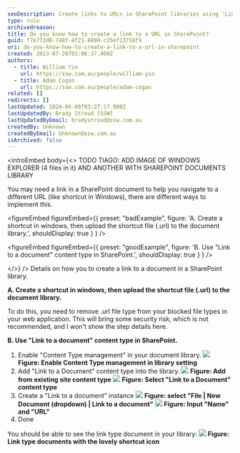 ```yaml
---
seoDescription: Create links to URLs in SharePoint libraries using 'Link to a document' content type or upload shortcut files (.url), ideal for navigating to different websites and documents.
type: rule
archivedreason:
title: Do you know how to create a link to a URL in SharePoint?
guid: f7e772d8-748f-4f21-8890-c25ef13718f9
uri: do-you-know-how-to-create-a-link-to-a-url-in-sharepoint
created: 2013-07-26T01:06:37.000Z
authors:
  - title: William Yin
    url: https://ssw.com.au/people/william-yin
  - title: Adam Cogan
    url: https://ssw.com.au/people/adam-cogan
related: []
redirects: []
lastUpdated: 2024-06-08T03:27:17.000Z
lastUpdatedBy: Brady Stroud [SSW]
lastUpdatedByEmail: bradystroud@ssw.com.au
createdBy: Unknown
createdByEmail: Unknown@ssw.com.au
isArchived: false
---
```


<introEmbed
  body={<>
TODO TIAGO: ADD IMAGE OF WINDOWS EXPLORER (4 files in it) AND ANOTHER WITH SHAREPOINT DOCUMENTS LIBRARY

You may need a link in a SharePoint document to help you navigate to a different URL (like shortcut in Windows), there are different ways to implement this.

<figureEmbed figureEmbed={{
  preset: "badExample",
  figure: 'A. Create a shortcut in windows, then upload the shortcut file (.url) to the document library.',
  shouldDisplay: true
} } />


<figureEmbed figureEmbed={{
  preset: "goodExample",
  figure: 'B. Use "Link to a document" content type in SharePoint.',
  shouldDisplay: true
} } />

  </>}
/>
Details on how you to create a link to a document in a SharePoint library.

**A. Create a shortcut in windows, then upload the shortcut file (.url) to the document library.**

To do this, you need to remove .url file type from your blocked file types in your web application. This will bring some security risk, which is not recommended, and I won't show the step details here.

**B. Use "Link to a document" content type in SharePoint.**

1. Enable "Content Type management" in your document library.
   ![](/uploads/rules/do-you-know-how-to-create-a-link-to-a-url-in-sharepoint/EnableContentTypeDocument.png) **Figure: Enable Content Type management in library setting**
2. Add "Link to a Document" content type into the library.
   ![](/uploads/rules/do-you-know-how-to-create-a-link-to-a-url-in-sharepoint/AddExistContentType.png) **Figure: Add from existing site content type** ![](/uploads/rules/do-you-know-how-to-create-a-link-to-a-url-in-sharepoint/SelectLinkToADocumentType.png) **Figure: Select "Link to a Document" content type**
3. Create a "Link to a document" instance
   ![](/uploads/rules/do-you-know-how-to-create-a-link-to-a-url-in-sharepoint/CreateLinkToADocumentInstance.png) **Figure: select "File | New Document (dropdown) | Link to a document"** ![](/uploads/rules/do-you-know-how-to-create-a-link-to-a-url-in-sharepoint/InputLinkUrlAndName.png) **Figure: Input "Name" and "URL"**
4. Done

You should be able to see the link type document in your library:
![](/uploads/rules/do-you-know-how-to-create-a-link-to-a-url-in-sharepoint/LinksTypeDocumentsWithShortcutIcon.png) **Figure: Link type documents with the lovely shortcut icon**
